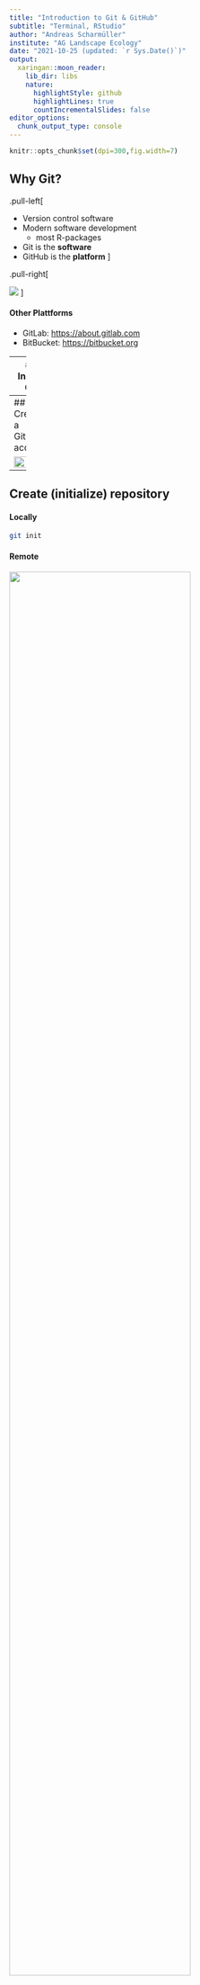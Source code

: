 ```yaml
---
title: "Introduction to Git & GitHub"
subtitle: "Terminal, RStudio"
author: "Andreas Scharmüller"
institute: "AG Landscape Ecology"
date: "2021-10-25 (updated: `r Sys.Date()`)"
output:
  xaringan::moon_reader:
    lib_dir: libs
    nature:
      highlightStyle: github
      highlightLines: true
      countIncrementalSlides: false
editor_options: 
  chunk_output_type: console
---
```


```r
knitr::opts_chunk$set(dpi=300,fig.width=7)
```

## Why Git?

.pull-left[

- Version control software
- Modern software development
  - most R-packages
- Git is the __software__
- GitHub is the __platform__
]

.pull-right[

<img src="figures/git_hub.jpeg" style="background-image">
]

#### Other Plattforms
- GitLab: <https://about.gitlab.com>
- BitBucket: <https://bitbucket.org>

---
## Install Git

<https://github.com/git-guides/install-git>

#### On Linux Ubuntu

```sh
sudo apt update
sudo apt install git-all
```

#### On windows

Download manually

## Setup Local Git __Repository__

```sh
cd my_root_directory
git init
```

---
## Create a GitHub account

<img src="figures/github0_account.png" style="width: 70%">

---
## Create (initialize) repository

#### Locally

```sh
git init
```

#### Remote

<img src="figures/github0_repo.png" style="width: 80%">

---
## Create (initialize) repository

<img src="figures/github0_repo2.png" style="width: 70%">


---
## Fork a repository

- Fork someone's repo to your GitHub account

![github1](figures/github1_fork.png)

---
## Clone a repository

- Clone __your__ fork (i.e. version) to your local machine

![github2](figures/github2_clone.png)
---
## Clone a repository

#### Command line

```sh
cd Projects
git clone git@github.com:andschar/MOD3.git # SSH
git clone https://github.com/andschar/MOD3.git # HTTPS
```

#### RStudio

<img src="figures/github3_clone2.png" style="width:50%;">

---
## RStudio

![github3](figures/github3_clone.png)

---
## RStudio

![github3](figures/github3_clone3.png)

---
class: center, inverse, middle
## First repository (i.e. fork) !!

<img src="figures/git_repo_hooray.jpg" style="width:40%">

---
class: inverse, center, middle
## Local changes

Make changes to the `.txt`, `.R`, `.python` or to whatever file...

<img src="figures/github4_local_cahnges.gif" style="width:60%;">

---
## Stage your changes

```sh
git add file.txt
git add *.txt
git add -A
```
![github5](figures/github5_stage_changes.png)
---
## Commit changes

```sh
git commit -m 'Patch-1'
```

![github6](figures/github6_commit_changes.png)
---
## Push to your repo (origin)

```sh
git push origin master
git push origin main
```

![github7](figures/github7_push.png)
---
## Pull Request

#### From your main branch to the remote main branch

![github9](figures/github9_pr_master.png)

---
## Git/Github Workflow

```r
knitr::include_graphics('figures/GIT_workflow.png')
```

---
## Git/Github Workflow

1. Create or Fork a repo

2. Clone the repo to local machine

3. Local changes

4. Stage (i.e. add) & Commit changes to Git tree

5. Push to origin

6. Create a Pull-Request against the remote repository

---
class: center, inverse, middle
# Branches

<img src="figures/git_branch.jpg" style="width:40%;">


---
## Branch

#### Create/Switch Branch

```sh
git checkout -b dev_new_feature
git checkout master
git status
git branch
```

![github8](figures/github8_branch.png)

---
## Branch

```r
knitr::include_graphics('figures/GIT_workflow_branches.png')
```

---
## Branch

#### Merge Branch

```sh
git checkout master
git merge dev_new_feature
```

---
## Branch

#### Merge example

First 8 commits of my R-package repo: __andschar/dbreport__

```sh
git log --all --decorate --oneline --graph
```

<img src="figures/github9_adog.png" style="width:100%;">


---
## Branch

#### Pull / Merge Request

From your dev_XXX branch to a new remote dev_XXX branch

![github9](figures/github9_pr_dev.png)

---
class: inverse, center, middle

# R solutions

---
## {usethis} & {gert} package

```r
gert::git_commit()
usethis::pr_pull()
usethis::pr_push()
```

```r
knitr::include_graphics("https://www.garrickadenbuie.com/blog/pull-request-flow-usethis/usethis-pr-flow-medium.jpg")
```

.foot-note[
<https://www.garrickadenbuie.com/blog/pull-request-flow-usethis>
]

---
background-image: url(https://i.redd.it/wr308dmuydd71.png)
background-size: 40%
background-position: 90%, 50%

## {usethis} & {gert} package

```r
gert::git_commit()
usethis::pr_pull()
usethis::pr_push()
```

- Convenience __wrapper__ around git

- Advantage:

    - Easier to use
    
- Disadvantage:

  - More software to maintain
  
  - Might break something in the future
  
  - You might not always use R in your career
  
---
class: center, inverse, middle

<img src="figures/git_simply.jpeg">

---
## Material

- OpenOlat
- StackOverflow
- YouTube
- <https://guides.github.com/activities/hello-world>
- <https://support.rstudio.com/hc/en-us/articles/200532077-Version-Control-with-Git-and-SVN>
- <https://ohshitgit.com>
- <https://www.garrickadenbuie.com/blog/pull-request-flow-usethis>

### Made with
- <https://github.com/rstudio/rmarkdown>
- <https://github.com/yihui/knitr>
- <https://github.com/yihui/xaringan>

---
## Task: RMarkdown & Git

- __Fork__ the MOD3 test repo: <https://github.com/andschar/MOD3>
- __Clone__ the repo to your local machine
- Create a new branch named dev_YOURSURNAME
- Change the file _task.Rmd_ according to the steps described in the file
- Create (i.e. knit) a .html out of the .Rmd file
- __Stage__ & __Commit__ both files in the new branch
- __Push__ your local changes to your repo (HINT: this might cause some trouble ;))
- Create a __Pull Request__ against my original repo <andschar/MOD3-student>

---
layout: false
# [Introduction to Git & GitHub](https://andschar.github.io/teaching/GIT)

## Thank you for your attention!

### Slides: <https://andschar.github.io/teaching/GIT>

__Andreas Scharmüller__<br>

Quantitative Landscape Ecology<br/>
iES Landau, Institute for Environmental Sciences<br>
University of Koblenz-Landau<br>
University of Strasbourg

<img src="https://upload.wikimedia.org/wikipedia/de/thumb/9/9f/Twitter_bird_logo_2012.svg/1259px-Twitter_bird_logo_2012.svg.png" width="20"> @andschar <br/>
<img src="https://seeklogo.com/images/M/mail-icon-logo-28FE0635D0-seeklogo.com.png" width="20"> andschar@protonmail.com

<img src="https://www.uni-koblenz-landau.de/de/landau/fb7/umweltwissenschaften/logos/land-ecol-neu.jpg" width="100">
<img src="https://www.uni-koblenz-landau.de/de/uni/organisation/verwaltung/abteilungen/abt-1/dokumente-ab1/uni-logo-farbig.jpg" width="200">
